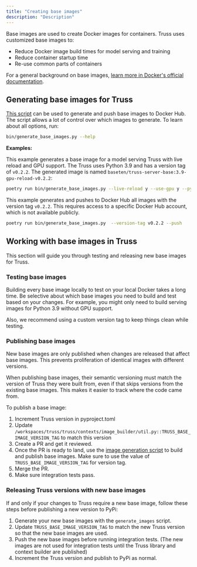 ```yaml
---
title: "Creating base images"
description: "Description"
---
```


Base images are used to create Docker images for containers. Truss uses customized base images to:

* Reduce Docker image build times for model serving and training
* Reduce container startup time
* Re-use common parts of containers

For a general background on base images, [learn more in Docker's official documentation](https://docs.docker.com/build/building/base-images/).

## Generating base images for Truss

[This script](../../bin/generate_base_images.py) can be used to generate and push
base images to Docker Hub. The script allows a lot of control over which images
to generate. To learn about all options, run:

```sh
bin/generate_base_images.py --help
```

**Examples:**

This example generates a base image for a model serving Truss with live reload and GPU support. The Truss uses Python 3.9 and has a version tag of `v0.2.2`. The generated image is named `baseten/truss-server-base:3.9-gpu-reload-v0.2.2`:

```sh
poetry run bin/generate_base_images.py --live-reload y --use-gpu y --python-version 3.9 --version-tag v0.2.2 --job-type server

```

This example generates and pushes to Docker Hub all images with the version tag `v0.2.2`. This requires access to a specific Docker Hub account, which is not available publicly.

```sh
poetry run bin/generate_base_images.py  --version-tag v0.2.2 --push
```

## Working with base images in Truss

This section will guide you through testing and releasing new base images for Truss.

### Testing base images

Building every base image locally to test on your local Docker takes a long time. Be selective about which base images you need to build and test based on your changes. For example, you might only need to build serving images for Python 3.9 without GPU support.

Also, we recommend using a custom version tag to keep things clean while testing.

### Publishing base images

New base images are only published when changes are released that affect base images. This prevents proliferation of identical images with different versions.

When publishing base images, their semantic versioning must match the version of Truss they were built from, even if that skips versions from the existing base images. This makes it easier to track where the code came from.

To publish a base image:

1. Increment Truss version in pyproject.toml
2. Update `/workspaces/truss/truss/contexts/image_builder/util.py::TRUSS_BASE_IMAGE_VERSION_TAG` to match this version
3. Create a PR and get it reviewed.
4. Once the PR is ready to land, use the [image generation script](../../bin/generate_base_images.py) to build and publish base images. Make sure to use the value of `TRUSS_BASE_IMAGE_VERSION_TAG` for version tag.
5. Merge the PR.
6. Make sure integration tests pass.

### Releasing Truss versions with new base images

If and only if your changes to Truss require a new base image, follow these steps before publishing a new version to PyPi:

1. Generate your new base images with the `generate_images` script.
2. Update `TRUSS_BASE_IMAGE_VERSION_TAG` to match the new Truss version so that the new base images are used.
3. Push the new base images before running integration tests. (The new images are not used for integration tests until the Truss library and context builder are published)
4. Increment the Truss version and publish to PyPi as normal.